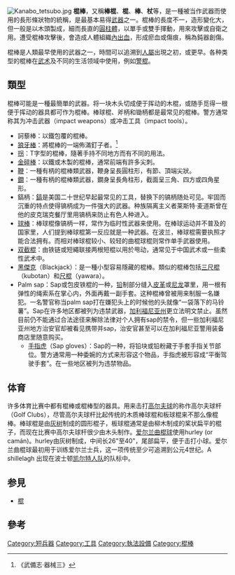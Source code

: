 {{Redirect|棒子}}

[[File:Kanabo_tetsubo.jpg|thumb]]
'''棍棒'''，又稱'''棒棍'''、'''棍'''、'''棒'''、'''杖'''等，是一種被当作武器而使用的長形條狀物的統稱，是最基本易得[[武器|武器]]之一。棍棒的長度不一，造形變化大，但一般是以木頭製成，細而長直的[[圓柱體|圓柱體]]，以單手或雙手揮動，用來攻擊或自衛之用。遭受棍棒攻擊後，會造成人體組織[[內出血|內出血]]，形成瘀血或傷痕，稱為鈍器創傷。

棍棒是人類最早使用的武器之一，時間可以追溯到[[人屬|人屬]]出現之初，或更早。各种类型的棍棒在[[武术|武术]]及不同的生活领域中使用，例如[[警棍|警棍]]。

==類型==
棍棒可能是一種最簡單的武器。将一块木头切成便于挥动的木棍，或随手觅得一根便于挥动的器具都可作为棍棒。棒球棍、斧柄和锄柄都是最常见的棍棒。警方通常称其为冲击武器（impact weapons）或冲击工具（impact tools）。
*訶藜棒：以鐵包覆的棍棒。
*[[狼牙棒|狼牙棒]]：將棍棒的一端佈滿釘子者。<ref>《武備志‧器械三》</ref>
*[[拐|拐]]：T字型的棍棒，隨著手持不同地方而有不同的用法。
*[[金碎棒|金碎棒]]：以鐵或木製的棍棒，通常前端有許多尖刺。
*[[鞭|鞭]]：一種有柄的棍棒類武器，鞭身呈長圓柱形，有節、頂端尖狀。
*[[鐗|鐗]]：一種有柄的棍棒類武器，鐗身呈長角柱形，截面呈三角、四方或四角星形。
*鎬柄：[[鎬|鎬]]是美国二十世纪早起最常见的工具，替换下的镐柄随处可见。牢固而沉重的特点使得镐柄成为一件强大的武器。种族隔离主义者莱斯特·麦道斯曾在他的皮克瑞克餐厅里用镐柄来防止有色人种进入。
*[[球棒|球棒]]：棒球棍像镐柄一样，常作为临时性武器来使用。在棒球运动并不普及的国家里，人们提到棒球棍第一反应就是一种武器。在波兰，棒球棍需要执照才能合法拥有。而相对棒球棍较小、较轻的曲棍球棍则常作单手武器使用。
*[[双截棍|双截棍]]：由铁链或短繩联接两根短棍以用於甩动，通常见于中国武术或一些柔性武术中。
*[[黑傑克|黑傑克]]（Blackjack）：是一種小型容易隱藏的棍棒。類似的棍棒包括[[三尺棍|三尺棍]]（kubotan）和[[尺棍|尺棍]]（yawara）。
*Palm sap：Sap或包皮铁棍的一种，[[铅|铅]]制部分缝入[[皮革|皮革]]或[[尼龙|尼龙]]罩里，用一根有弹性的绳索系在掌心内，外面再戴一副手套。这种棍棒曾被用来制服一名嫌犯。一名警官称当palm sap打在嫌犯头上的时候他的头就像“一袋落下的马铃薯”。Sap在许多地区都被列为违禁武器，[[加利福尼亚州|加利福尼亚州]]更立法明文禁止。虽然目前仍不能通过合法途径来解除法律对个人拥有sap的禁令，但一些加利福尼亚州地方治安官却被看见携带并sap，治安官甚至可以在加利福尼亚警用装备商店里随意购买。
**[[手指虎|手指虎]]（Sap gloves）：Sap的一种，将铅块或铅粉藏于手套手指关节部位。警方通常用一种委婉的方式来形容这个物品，手指虎被形容成“平衡驾驶手套”。在一些地区被列为违禁物品。

==体育==
许多体育比赛中都有棍棒或棍棒型的器具。用来击打[[高尔夫球|高尔夫球]]的称作高尔夫球杆（Golf Clubs），尽管高尔夫球杆比起传统的木质棒球棍和板球棍来不那么像棍棒。棒球棍是由[[灰树|灰树]]制成的圆形棍子，板球棍通常是由柳木制成的桨状扁平的棍子，而现在比赛中高尔夫球杆很少由木头制作。[[爱尔兰曲棍球|爱尔兰曲棍球]]使用hurley (or camán)。hurley由灰树制成，中间长26"至40"，尾部扁平，便于击打小球。爱尔兰曲棍球最初用于训练爱尔兰士兵，这一项传统至少可追溯到公元4世纪。A shillelagh 出现在波士顿[[凯尔特人队|凯尔特人队]]的队标中。

==参見==
*[[棍|棍]]

==參考==
{{reflist}}

{{十八般兵器}}

[[Category:短兵器|Category:短兵器]]
[[Category:工具|Category:工具]]
[[Category:執法設備|Category:執法設備]]
[[Category:棍棒|Category:棍棒]]